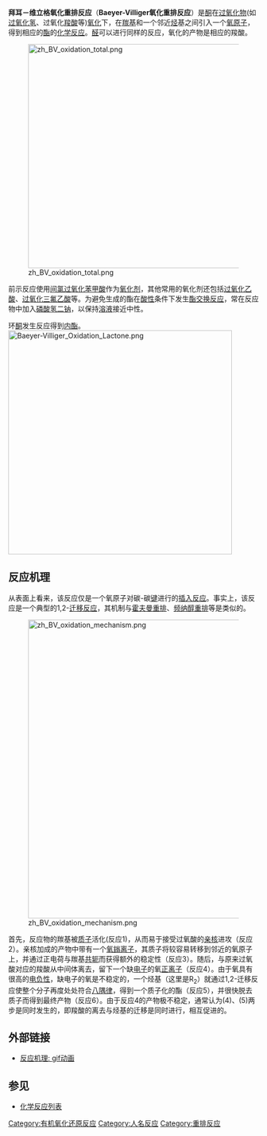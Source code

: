 {{unreferenced|time=2011-09-17T11:00:31+00:00}}
'''拜耳－维立格氧化重排反应'''（'''Baeyer-Villiger氧化重排反应'''）是[[酮|酮]]在[[过氧化物|过氧化物]](如[[过氧化氢|过氧化氢]]、过氧化[[羧酸|羧酸]]等)[[氧化|氧化]]下，在[[羰基|羰基]]和一个邻近[[烃|烃]]基之间引入一个[[氧|氧]][[原子|原子]]，得到相应的[[酯|酯]]的[[化学反应|化学反应]]。[[醛|醛]]可以进行同样的反应，氧化的产物是相应的羧酸。

[[File:zh_BV_oxidation_total.png|450px]]

前示反应使用[[间氯过氧化苯甲酸|间氯过氧化苯甲酸]]作为[[氧化剂|氧化剂]]，其他常用的氧化剂还包括[[过氧化乙酸|过氧化乙酸]]、[[过氧化三氟乙酸|过氧化三氟乙酸]]等。为避免生成的酯在[[酸性|酸性]]条件下发生[[酯交换反应|酯交换反应]]，常在反应物中加入[[磷酸氢二钠|磷酸氢二钠]]，以保持[[溶液|溶液]]接近中性。

环[[酮|酮]]发生反应得到[[内酯|内酯]]。
[[File:Baeyer-Villiger_Oxidation_Lactone.png|450px]]

== 反应机理 ==

从表面上看来，该反应仅是一个氧原子对碳-碳[[化学键|键]]进行的[[插入反应|插入反应]]。事实上，该反应是一个典型的1,2-[[迁移反应|迁移反应]]，其机制与[[霍夫曼重排反应|霍夫曼重排]]、[[嚬哪醇重排|频纳醇重排]]等是类似的。

[[File:zh_BV_oxidation_mechanism.png|600px]]

首先，反应物的羰基被[[质子|质子]]活化(反应1)，从而易于接受过氧酸的[[亲核加成反应|亲核]]进攻（反应2）。亲核加成的产物中带有一个[[氧鎓离子|氧鎓离子]]，其质子将较容易转移到邻近的氧原子上，并通过正电荷与羰基[[共轭系统|共轭]]而获得额外的稳定性（反应3）。随后，与原来过氧酸对应的羧酸从中间体离去，留下一个缺[[电子|电子]]的氧[[阳离子|正离子]]（反应4）。由于氧具有很高的[[电负性|电负性]]，缺电子的氧是不稳定的，一个烃基（这里是R<sub>2</sub>）就通过1,2-迁移反应使整个分子再度处处符合[[八隅律|八隅律]]，得到一个质子化的酯（反应5），并很快脱去质子而得到最终产物（反应6）。由于反应4的产物极不稳定，通常认为(4)、(5)两步是同时发生的，即羧酸的离去与烃基的迁移是同时进行，相互促进的。

== 外部链接 ==
*[https://commons.wikimedia.org/wiki/File%3AB-V-O_startAnimGif.gif 反应机理: gif动画 ] {{Wayback|url=https://commons.wikimedia.org/wiki/File%3AB-V-O_startAnimGif.gif |date=20161201080715 }}

== 参见 ==
*[[化学反应列表|化学反应列表]]

{{Authority control}}
[[Category:有机氧化还原反应|Category:有机氧化还原反应]]
[[Category:人名反应|Category:人名反应]]
[[Category:重排反应|Category:重排反应]]